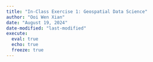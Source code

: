 ```yaml
---
title: "In-Class Exercise 1: Geospatial Data Science"
author: "Ooi Wen Xian"
date: "August 19, 2024"
date-modified: "last-modified"
execute: 
  eval: true
  echo: true
  freeze: true
---
```


